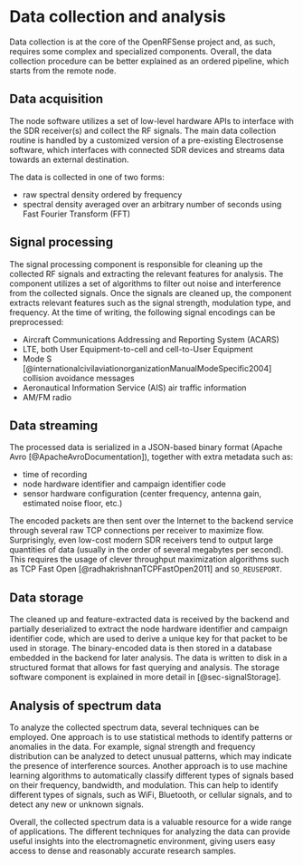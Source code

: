 # Data collection and analysis
Data collection is at the core of the OpenRFSense project and, as such, requires some complex and specialized components. Overall, the data collection procedure can be better explained as an ordered pipeline, which starts from the remote node.

## Data acquisition
The node software utilizes a set of low-level hardware APIs to interface with the SDR receiver(s) and collect the RF signals. The main data collection routine is handled by a customized version of a pre-existing Electrosense software, which interfaces with connected SDR devices and streams data towards an external destination.

The data is collected in one of two forms:

* raw spectral density ordered by frequency
* spectral density averaged over an arbitrary number of seconds using Fast Fourier Transform (FFT)

## Signal processing {#sec-signalProcessing}
The signal processing component is responsible for cleaning up the collected RF signals and extracting the relevant features for analysis. The component utilizes a set of algorithms to filter out noise and interference from the collected signals. Once the signals are cleaned up, the component extracts relevant features such as the signal strength, modulation type, and frequency. At the time of writing, the following signal encodings can be preprocessed:

* Aircraft Communications Addressing and Reporting System (ACARS)
* LTE, both User Equipment-to-cell and cell-to-User Equipment
* Mode S [@internationalcivilaviationorganizationManualModeSpecific2004] collision avoidance messages
* Aeronautical Information Service (AIS) air traffic information
* AM/FM radio

## Data streaming
The processed data is serialized in a JSON-based binary format (Apache Avro [@ApacheAvroDocumentation]), together with extra metadata such as:

* time of recording
* node hardware identifier and campaign identifier code
* sensor hardware configuration (center frequency, antenna gain, estimated noise floor, etc.)

The encoded packets are then sent over the Internet to the backend service through several raw TCP connections per receiver to maximize flow. Surprisingly, even low-cost modern SDR receivers tend to output large quantities of data (usually in the order of several megabytes per second). This requires the usage of clever throughput maximization algorithms such as TCP Fast Open [@radhakrishnanTCPFastOpen2011] and `SO_REUSEPORT`.

## Data storage
The cleaned up and feature-extracted data is received by the backend and partially deserialized to extract the node hardware identifier and campaign identifier code, which are used to derive a unique key for that packet to be used in storage. The binary-encoded data is then stored in a database embedded in the backend for later analysis. The data is written to disk in a structured format that allows for fast querying and analysis. The storage software component is explained in more detail in [@sec-signalStorage].

## Analysis of spectrum data
To analyze the collected spectrum data, several techniques can be employed. One approach is to use statistical methods to identify patterns or anomalies in the data. For example, signal strength and frequency distribution can be analyzed to detect unusual patterns, which may indicate the presence of interference sources. Another approach is to use machine learning algorithms to automatically classify different types of signals based on their frequency, bandwidth, and modulation. This can help to identify different types of signals, such as WiFi, Bluetooth, or cellular signals, and to detect any new or unknown signals.

Overall, the collected spectrum data is a valuable resource for a wide range of applications. The different techniques for analyzing the data can provide useful insights into the electromagnetic environment, giving users easy access to dense and reasonably accurate research samples.
